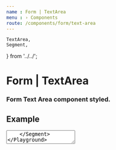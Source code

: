 ```yaml
---
name : Form | TextArea
menu : › Components
route: /components/form/text-area
---
```


    TextArea,
    Segment,
} from '../../';


# Form | TextArea
### Form Text Area component styled.


## Example

<Playground>
    <Segment padding="10px 0">
        <TextArea
            label="A lot of words"
        />
    </Segment>
</Playground>


## Delayed

<Playground>
    {() => {
        const [ value, setValue ] = useState('');

        useEffect(() => {
            setTimeout(() => {
                setValue('aphrodite');
            }, 2500);
        }, []);

        function handleChange(evt) {
            setValue(evt.target.value);
        }

        return (
            <Segment padding="10px 0">
                <TextArea
                    label="Big content goes here"
                    value={value}
                    onChange={handleChange}
                />
            </Segment>
        );
    }}
</Playground>


## Properties

<Props of={TextArea} />
